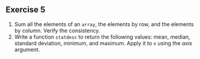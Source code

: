 ::: {.tip}
## Exercise 5

1. Sum all the elements of an `array`, the elements by row, and the elements by column. Verify the consistency.
2. Write a function `statdesc` to return the following values: mean, median, standard deviation, minimum, and maximum. Apply it to `x` using the _axis_ argument.

:::
